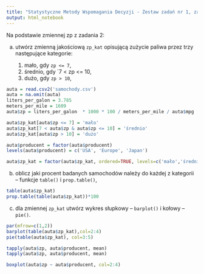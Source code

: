 ```yaml
---
title: "Statystyczne Metody Wspomagania Decyzji - Zestaw zadań nr 1, zadanie 3"
output: html_notebook
---
```


Na podstawie zmiennej zp z zadania 2:

a) utwórz zmienną jakościową `zp_kat` opisującą zużycie paliwa przez trzy następujące kategorie: 

    (1) mało, gdy `zp <= 7`, 
    (2) średnio, gdy `7 < zp <= 10, 
    (3) dużo, gdy `zp > 10`,
    
```r

auta = read.csv2('samochody.csv')
auta = na.omit(auta)
liters_per_galon = 3.785
meters_per_mile = 1609 
auta$zp = liters_per_galon  * 1000 * 100 / meters_per_mile / auta$mpg

auta$zp_kat[auta$zp <= 7] = 'mało'
auta$zp_kat[7 < auta$zp & auta$zp <= 10] = 'średnio'
auta$zp_kat[auta$zp > 10] = 'dużo'

auta$producent = factor(auta$producent)
levels(auta$producent) = c('USA', 'Europe', 'Japan')

auta$zp_kat = factor(auta$zp_kat, ordered=TRUE, levels=c('mało','średnio','dużo'))
```
    
b) oblicz jaki procent badanych samochodów należy do każdej z kategorii – funkcje `table()` i `prop.table()`,

```r
table(auta$zp_kat)
prop.table(table(auta$zp_kat))*100
```


c) dla zmiennej `zp_kat` utwórz wykres słupkowy – `barplot()` i kołowy – `pie()`.

```r
par(mfrow=c(1,2))
barplot(table(auta$zp_kat),col=2:4)
pie(table(auta$zp_kat), col=3:5)
```

```r
tapply(auta$zp, auta$producent, mean)
tapply(auta$zp, auta$producent, mean)

boxplot(auta$zp ~ auta$producent, col=2:4)
```

